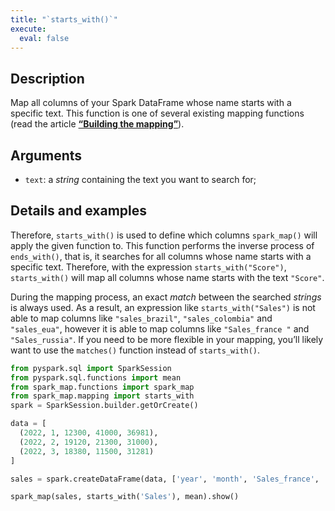 ```yaml
---
title: "`starts_with()`"
execute:
  eval: false
---
```


## Description

Map all columns of your Spark DataFrame whose name starts with a specific text. This function is one of several existing mapping functions (read the article [**"Building the mapping"**](articles/building-mapping.qmd)).

## Arguments

- `text`: a *string* containing the text you want to search for;

## Details and examples

Therefore, `starts_with()` is used to define which columns `spark_map()` will apply the given function to. This function performs the inverse process of `ends_with()`, that is, it searches for all columns whose name starts with a specific text. Therefore, with the expression `starts_with("Score")`, `starts_with()` will map all columns whose name starts with the text `"Score"`.

During the mapping process, an exact *match* between the searched *strings* is always used. As a result, an expression like `starts_with("Sales")` is not able to map columns like `"sales_brazil"`, `"sales_colombia"` and `"sales_eua"`, however it is able to map columns like `"Sales_france "` and `"Sales_russia"`. If you need to be more flexible in your mapping, you'll likely want to use the `matches()` function instead of `starts_with()`.

```python
from pyspark.sql import SparkSession
from pyspark.sql.functions import mean
from spark_map.functions import spark_map
from spark_map.mapping import starts_with
spark = SparkSession.builder.getOrCreate()

data = [
  (2022, 1, 12300, 41000, 36981),
  (2022, 2, 19120, 21300, 31000),
  (2022, 3, 18380, 11500, 31281)
]

sales = spark.createDataFrame(data, ['year', 'month', 'Sales_france', 'sales_brazil', 'Sales_russia'])

spark_map(sales, starts_with('Sales'), mean).show()
```

